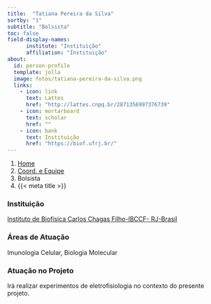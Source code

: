 ```yaml
---
title:  "Tatiana Pereira da Silva"
sortby: "1"
subtitle: "Bolsista"
toc: false
field-display-names:
      institute: "Instituição"
      affiliation: "Instituição"
about:
  id: person-profile
  template: jolla
  image: fotos/tatiana-pereira-da-silva.png
  links:
    - icon: link
      text: Lattes
      href: "http://lattes.cnpq.br/2871356997376739"
    - icon: mortarboard
      text: scholar
      href: ""
    - icon: bank
      text: Instituição
      href: "https://biof.ufrj.br/"
---
```


```{=html}
<nav aria-label="breadcrumb">
  <ol class="breadcrumb">
    <li class="breadcrumb-item"><a href="../../index.html">Home</a></li>
    <li class="breadcrumb-item"><a href="../coord-equipe.html">Coord. e Equipe</a></li>
    <li class="breadcrumb-item active">Bolsista</li>
    <li class="breadcrumb-item active" aria-current="page">{{< meta title >}}</li>
  </ol>
</nav>
```
:::{#person-profile}
:::

### Instituição

[Instituto de Biofísica Carlos Chagas Filho-IBCCF- RJ-Brasil](https://biof.ufrj.br/)

### Áreas de Atuação

Imunologia Celular, Biologia Molecular

### Atuação no Projeto

Irá realizar experimentos de eletrofisiologia no contexto do presente projeto.
